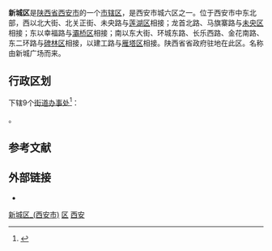 {{otheruse|新城区}}
{{Infobox China County
| county  = 新城区
| Photo = 长途汽车站 - panoramio.jpg
| Photoname = 西安长途汽车站
| map = 
| customimage = 
| Pinyin   = 
| Belong = [[陕西省|陕西省]][[西安市|西安市]]
| Types= [[市辖区|市辖区]]
| admincode = 610102
| founded = 
| seat = [[西一路街道|西一路街道]]
| officerTitle= 
| officer = 
| officerTitle2 = 
| officer2 = 
| division = 
| town= 
| township= 
| subdistrict= 9
| dialect= 
| post code= 710005
| phone code = 29
| coordinate = 
| area = 31
| area land = 
| area water =  
| census yr = 
| pop = 47万
| density = 
| GDP = 
| web = 
| web_title = 
}}
'''新城区'''是[[陕西省|陕西省]][[西安市|西安市]]的一个[[市辖区|市辖区]]，是西安市城六区之一。位于西安市中东北部，西以北大街、北关正街、未央路与[[莲湖区|莲湖区]]相接；龙首北路、马旗寨路与[[未央区|未央区]]相接；东以幸福路与[[灞桥区|灞桥区]]相接；南以东大街、环城东路、长乐西路、金花南路、东二环路与[[碑林区|碑林区]]相接，以建工路与[[雁塔区|雁塔区]]相接。陕西省省政府驻地在此区。名称由新城广场而来。

== 行政区划 ==
{{PAGENAMEBASE}}下辖9个[[街道办事处|街道办事处]]<ref>{{PRC admin/ref sgc|61/01/02}}</ref>：

{{PRC admin/children|61/01/02}}。

== 参考文献 ==
{{reflist}}

== 外部链接 ==
* {{Official website|http://www.xincheng.gov.cn/|name=西安市新城区人民政府}}

{{Xi'an-stub}}
{{西安市新城区行政区划}}
{{西安市行政区划}}
{{陕西行政区划}}
{{西安}}

[[Category:新城区_(西安市)|]]
[[Category:西安区县|区]]
[[Category:陕西市辖区|西安]]